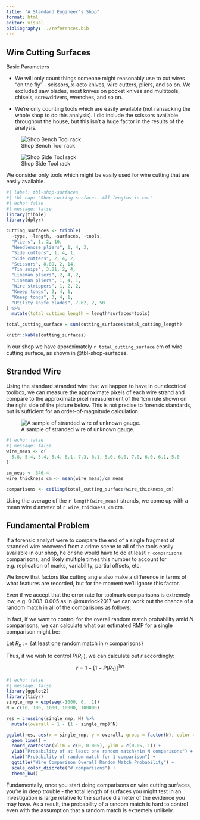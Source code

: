 ```yaml
---
title: "A Standard Engineer's Shop"
format: html
editor: visual
bibliography: ../references.bib
---
```


## Wire Cutting Surfaces

Basic Parameters

-   We will only count things someone might reasonably use to cut wires "on the fly" - scissors, x-acto knives, wire cutters, pliers, and so on. We excluded saw blades, most knives on pocket knives and multitools, chisels, screwdrivers, wrenches, and so on.

-   We're only counting tools which are easily available (not ransacking the whole shop to do this analysis). I did include the scissors available throughout the house, but this isn't a huge factor in the results of the analysis.

::: {#fig-shop-layout layout-ncol="2"}
![Shop Bench Tool rack](../fig/PXL_20231110_190517827.jpg)

![Shop Side Tool rack](../fig/PXL_20231110_190522765.jpg)

We consider only tools which might be easily used for wire cutting that are easily available.
:::

```r
#| label: tbl-shop-surfaces
#| tbl-cap: "Shop cutting surfaces. All lengths in cm."
#| echo: false
#| message: false
library(tibble)
library(dplyr)

cutting_surfaces <- tribble(
  ~type, ~length, ~surfaces, ~tools,
  "Pliers", 1, 2, 10,
  "Needlenose pliers", 1, 4, 3,
  "Side cutters", 1, 4, 1,
  "Side cutters", 2, 4, 2,
  "Scissors", 8.89, 2, 14,
  "Tin snips", 3.81, 2, 4,
  "Lineman pliers", 2, 4, 2,
  "Lineman pliers", 1, 4, 1,
  "Wire strippers", 1, 2, 2,
  "Kneep tongs", 2, 4, 1,
  "Kneep tongs", 3, 4, 1,
  "Utility knife blades", 7.62, 2, 50
) %>%
  mutate(total_cutting_length = length*surfaces*tools)

total_cutting_surface = sum(cutting_surfaces$total_cutting_length)

knitr::kable(cutting_surfaces)
```

In our shop we have approximately `r total_cutting_surface` cm of wire cutting surface, as shown in @tbl-shop-surfaces.

## Stranded Wire

Using the standard stranded wire that we happen to have in our electrical toolbox, we can measure the approximate pixels of each wire strand and compare to the approximate pixel measurement of the 1cm rule shown on the right side of the picture below. This is not precise to forensic standards, but is sufficient for an order-of-magnitude calculation.

![A sample of stranded wire of unknown gauge.](../fig/wire_stranded.png)

```r
#| echo: false
#| message: false
wire_meas <- c(
  5.8, 5.4, 5.4, 5.4, 6.1, 7.3, 6.1, 5.0, 6.0, 7.0, 6.0, 6.1, 5.0
)

cm_meas <- 346.4
wire_thickness_cm <- mean(wire_meas)/cm_meas

comparisons <- ceiling(total_cutting_surface/wire_thickness_cm)
```

Using the average of the `r length(wire_meas)` strands, we come up with a mean wire diameter of `r wire_thickness_cm` cm.

## Fundamental Problem

If a forensic analyst were to compare the end of a single fragment of stranded wire recovered from a crime scene to all of the tools easily available in our shop, he or she would have to do at least `r comparisons` comparisons, and likely multiple times this number to account for e.g. replication of marks, variability, partial offsets, etc.

We know that factors like cutting angle also make a difference in terms of what features are recorded, but for the moment we'll ignore this factor.

Even if we accept that the error rate for toolmark comparisons is extremely low, e.g. 0.003-0.005 as in @murdock2017 we can work out the chance of a random match in all of the comparisons as follows:

```{=tex}
\begin{align}
1 \text{ comp} & P(\text{Random match}) = 0.003 \\
& P(\text{No random match}) = 0.997\\
N \text{ comp} &  P(\text{no random matches in} N \text{ comp}) = 0.997^N\\
& P(\text{at least one random match in} N \text{ comp}) = 1 - 0.997^N = `r sprintf("%.06f", 1-0.997^comparisons)`
\end{align}
```
In fact, if we want to control for the overall random match probability amid $N$ comparisons, we can calculate what our estimated RMP for a single comparison might be:

Let $R_n:=\{\text{at least one random match in }n\text{ comparisons}\}$

```{=tex}
\begin{align}
P(R_1) = r
P(\overline{R_1}) = 1-r
P(R_n) = \left[1-r\right]^n
P(\overline{R_n}) = 1 - \left[P(\overline{R_1})\right]^n = 1 - \left[1 - r\right]^n
\end{align}
```
Thus, if we wish to control $P(R_n)$, we can calculate out $r$ accordingly: $$r = 1 - \left[1-P(R_n)\right]^{1/n}$$

```r
#| echo: false
#| message: false
library(ggplot2)
library(tidyr)
single_rmp = exp(seq(-1000, 0, .1))
N = c(10, 100, 1000, 10000, 100000)

res = crossing(single_rmp, N) %>%
  mutate(overall = 1 - (1 - single_rmp)^N)

ggplot(res, aes(x = single_rmp, y = overall, group = factor(N), color = factor(N))) + 
  geom_line() +
  coord_cartesian(xlim = c(0, 0.005), ylim = c(0.05, 1)) + 
  ylab("Probability of at least one random match\nin N comparisons") + 
  xlab("Probability of random match for 1 comparison") + 
  ggtitle("Wire Comparison Overall Random Match Probability") + 
  scale_color_discrete("# comparisons") + 
  theme_bw()

```

Fundamentally, once you start doing comparisons on wire cutting surfaces, you're in deep trouble - the total length of surfaces you might test in an investigation is large relative to the surface diameter of the evidence you may have. As a result, the probability of a random match is hard to control even with the assumption that a random match is extremely unlikely.
